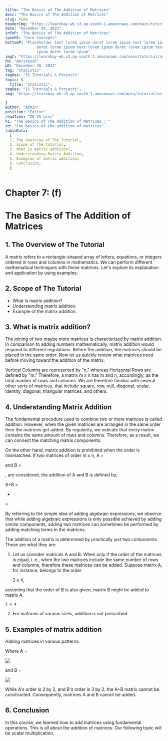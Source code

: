 ```yaml
---
title: "The Basics of The Addition of Matrices"
desc: "The Basics of The Addition of Matrices"
slug: home
headerImg: "https://learnbay-wb.s3.ap-south-1.amazonaws.com/main/tutorial/python.png"
date: "December 20, 2022"
infoP: "The Basics of The Addition of Matrices"
spanH2: "Core Concepts"
bottomP: "Placeholder text lorem ipsum doret lorem ipsum text lorem ipsum
              doret lorem ipsum text lorem ipsum doret lorem ipsum text lorem
              ipsum doret lorem ipsum"
imgC: "https://learnbay-wb.s3.ap-south-1.amazonaws.com/main/tutorial/amritansh.png"
PH: "Amritansh"
pD: "December 20, 2022"
tag: "statistic"
tagDes: "15 Tutorials & Projects"
topic: {
  title: "statistic",
tagDes: "15 Tutorials & Projects",
img: "https://learnbay-wb.s3.ap-south-1.amazonaws.com/main/tutorial/arrow.png"

}
author: "Admin"
position: "Editor"
readTime: "20-25 mins"
h1: "The Basics of The Addition of Matrices : "
id: "the-basics-of-the-addition-of-matrices"
tableData:
  [
  1. The Overview of The Tutorial, 
  2. Scope of The Tutorial,  
  3. What is matrix addition?,  
  4. Understanding Matrix Addition, 
  5. Examples of matrix addition,
  6. Conclusion, 
  ]
---
```


# **Chapter 7: (f)**


# **The Basics of The Addition of Matrices**


## 1. The Overview of The Tutorial

 A matrix refers to a rectangle-shaped array of letters, equations, or integers ordered in rows and columns in mathematics. We can perform different mathematical techniques with these matrices. Let's explore its explanation and application by using examples.


## 2. Scope of The Tutorial



* What is matrix addition?
* Understanding matrix addition.
* Example of the matrix addition.


## 3. What is matrix addition?

The joining of two maybe more matrices is characterized by matrix addition. In comparison to adding numbers mathematically, matrix addition would respond to different regulations. Before the addition, the matrices should be placed in the same order. Now let us quickly review what matrices need before moving toward the addition of the matrix.

Vertical Columns are represented by "n," whereas Horizontal Rows are defined by "m." Therefore, a matrix m x n has m and n, accordingly, as the total number of rows and columns. We are therefore familiar with several other sorts of matrices, that include square, row, null, diagonal, scalar, identity, diagonal, triangular matrices, and others.


## 4. Understanding Matrix Addition

The fundamental procedure used to combine two or more matrices is called addition. However, when the given matrices are arranged in the same order then the matrices get added. By regularity, we indicate that every matrix contains the same amount of rows and columns. Therefore, as a result, we can connect the matching matrix components.

On the other hand, matrix addition is prohibited when the order is mismatched. If two matrices of order m x n, A = 

and B = 

, are considered, the addition of A and B is defined by;

A+B = 

+ 

=

By referring to the simple idea of adding algebraic expressions, we observe that while adding algebraic expressions is only possible achieved by adding similar components, adding two matrices can sometimes be performed by adding matching terms in the matrices.

The addition of a matrix is determined by practically just two components. These are what they are:



1. Let us consider matrices A and B. When only if the order of the matrices is equal, i. e., when the two matrices include the same number of rows and columns, therefore these matrices can be added. Suppose matrix A, for instance, belongs to the order

	3 x 4,

assuming that the order of B is also given, matrix B might be added                        to matrix A.

	3 x 4



2. For matrices of various sizes, addition is not prescribed.


## 5. Examples of matrix addition

Adding matrices in various patterns.

Where A =


<img src="https://learnbay-wb.s3.ap-south-1.amazonaws.com/main/tutorial/statistics/matrix+addition+first+image.jpg"></img>


and B =


<img src="https://learnbay-wb.s3.ap-south-1.amazonaws.com/main/tutorial/statistics/matrix+addition+second+image.jpg"></img>


While A's order is 2 by 2, and B's order is 3 by 2, the A+B matrix cannot be constructed. Consequently, matrices A and B cannot be added.


## 6. Conclusion

In this course, we learned how to add matrices using fundamental operations. This is all about the addition of matrices. Our following topic will be scalar multiplication.
